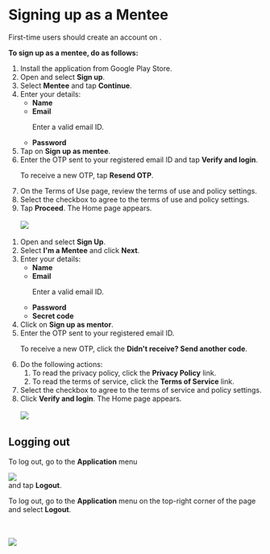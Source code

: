 
# Signing up as a Mentee

First-time users should create an account on <PartialExample mentored />.

<b>To sign up as a mentee, do as follows:</b>

<Tabs>
<TabItem value="mentored mobile application" label="Mobile App" default>
    <ol>
        <li>Install the <PartialExample mentored /> application from Google Play Store.
        </li>
        <li>Open <PartialExample mentored /> and select <b>Sign up</b>.
        </li>
        <li> Select <b>Mentee</b> and tap <b>Continue</b>.</li>
        <li>Enter your details:
            <ul>
                <li><b>Name
                </b></li>
                <li><b>Email
                </b>
                    <Admonition type="note">
                        <p>Enter a valid email ID.</p>
                    </Admonition>
                </li>
                <li><b>Password</b></li>
            </ul>
        </li>
        <li>Tap on <b>Sign up as mentee</b>.
        </li>
        <li>Enter the OTP sent to your registered email ID and tap <b>Verify and login</b>.
            <Admonition type="tip">
                <p>To receive a new OTP, tap <b>Resend OTP</b>.</p>
            </Admonition>
        </li>
        <li>On the Terms of Use page, review the terms of use and policy settings.</li>
        <li>Select the checkbox to agree to the terms of use and policy settings.</li>
        <li>Tap <b>Proceed</b>. The Home page appears.
        <br />
        <br />
            <img src={MenteeHome} />
        </li>
    </ol>
</TabItem>
<TabItem value="mentored portal" label="Web Portal">
<ol>
<li>Open <PartialExample mentored /> and select <b>Sign Up</b>.</li>
<li>Select <b>I'm a Mentee</b> and click <b>Next</b>.</li> 
<li>Enter your details:
    <ul>
    <li><b>Name</b></li>
    <li><b>Email</b>
        <Admonition type="note">
        <p>Enter a valid email ID.</p>
        </Admonition>
    </li>
    <li><b>Password</b></li>
    <li><b>Secret code</b></li>
    </ul>
</li>
<li>Click on <b>Sign up as mentor</b>.</li>
<li>Enter the OTP sent to your registered email ID.</li>
  <Admonition type="tip">
  <p>To receive a new OTP, click the <b>Didn't receive? Send another code</b>.</p>
  </Admonition>
<li>Do the following actions:
    <ol>
    <li>To read the privacy policy, click the <b>Privacy Policy</b> link.</li>
    <li>To read the terms of service, click the <b>Terms of Service</b> link.</li>
    </ol>
</li>
<li>Select the checkbox to agree to the terms of service and policy settings.</li>
<li>Click <b>Verify and login</b>. The Home page appears.
<br />
<br />
<img src={PortalHomeMentee} />
</li>
</ol>
</TabItem>
</Tabs>

## Logging out

<Tabs>
<TabItem value="mentored mobile application" label="Mobile App" default>
<p>To log out, go to the <b>Application</b> menu <div class="inlineImg"><img src={BurgerMenu}/></div> and tap <b>Logout</b>.</p>
</TabItem>
<TabItem value="mentored portal" label="Web Portal" default>
<p>To log out, go to the <b>Application</b> menu on the top-right corner of the page and select <b>Logout</b>.</p>
<br />
<br />
<img src={PortalApplicationMenu} />
</TabItem>
</Tabs>
